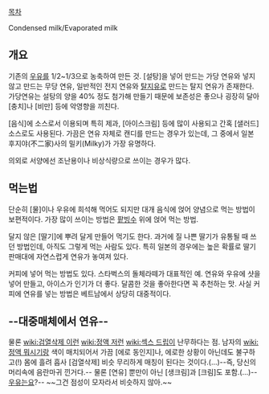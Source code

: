 [[목차]]

Condensed milk/Evaporated milk

== 개요 ==
기존의 [[우유]]를 1/2~1/3으로 농축하여 만든 것.
[설탕]을 넣어 만드는 가당 연유와 넣지 않고 만드는 무당 연유, 일반적인 전지 연유와 [[탈지유]]로 만드는 탈지 연유가 존재한다. 가당연유는 설탕의 양을 40% 정도 첨가해 만들기 때문에 보존성은 좋으나 굉장히 달아 [충치]나 [비만] 등에 악영향을 끼친다. 

[음식]에 소스로서 이용되며 특히 제과, [아이스크림] 등에 많이 사용되고 간혹 [샐러드] 소스로도 사용된다. 가끔은 연유 자체로 캔디를 만드는 경우가 있는데, 그 중에서 일본 후지야(不二家)사의 밀키(Milky)가 가장 유명하다.

의외로 서양에선 조난용이나 비상식량으로 쓰이는 경우가 많다. 

== 먹는법 ==
단순히 [물]이나 우유에 희석해 먹어도 되지만 대개 음식에 얹어 양념으로 먹는 방법이 보편적이다. 가장 많이 쓰이는 방법은 [[팥빙수]] 위에 얹어 먹는 방법.

달지 않은 [딸기]에 뿌려 달게 만들어 먹기도 한다. 과거에 질 나쁜 딸기가 유통될 때 쓰던 방법인데, 아직도 그렇게 먹는 사람도 있다. 특히 일본의 경우에는 높은 확률로 딸기 판매대에 자연스럽게 연유가 놓여져 있다.

커피에 넣어 먹는 방법도 있다. 스타벅스의 돌체라떼가 대표적인 예. 연유와 우유에 샷을 넣어 만들고, 아이스가 인기가 더 좋다. 달콤한 것을 좋아한다면 꼭 추천하는 맛. 사실 커피에 연유를 넣는 방법은 베트남에서 상당히 대중적이다.

== --대중매체에서 연유-- ==
물론 [[wiki:검열삭제 이런]] [[wiki:정액 저런]] [[wiki:섹스 드립]]이 난무하다는 점. 남자의 [[wiki:정액 뭐시기]]랑 색이 매치되어서 가끔 [에로 동인지]나, 에로한 상황이 아닌데도 불구하고(!) 몸에 흘려 흡사 [검열삭제] 비슷 무리하게 매칭이 된다는 것이다.(...)--즉, 당신의 머리속에 음란마귀 낀거다.-- 물론 [연유] 뿐만이 아닌 [생크림]과 [크림]도 포함.(...)--[[우유]]는요?-- ~~그건 점성이 모자라서 비슷하지 않아.~~
